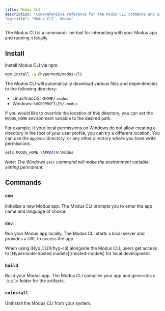 ```yaml
---
title: Modus CLI
description: "Comprehensive reference for the Modus CLI commands and usage"
"og:title": "Modus CLI - Modus"
---
```


The Modus CLI is a command-line tool for interacting with your Modus app and
running it locally.

## Install

Install Modus CLI via npm.

```bash
npm install -g @hypermode/modus-cli
```

<Info>

The Modus CLI will automatically download various files and dependencies to the following directory:

- Linux/macOS: `$HOME/.modus`
- Windows: `%USERPROFILE%/.modus`

If you would like to override the location of this directory, you can set the `MODUS_HOME` environment variable to the desired path.

For example, if your local permissions on Windows do not allow creating a directory in the root of your user profile, you can try a different location.
You can use the `AppData` directory, or any other directory where you have write permissions.

```cmd
setx MODUS_HOME %APPDATA%\Modus
```

_Note: The Windows `setx` command will make the environment variable setting permanent._

</Info>

## Commands

### `new`

Initialize a new Modus app. The Modus CLI prompts you to enter the app name and
language of choice.

### `dev`

Run your Modus app locally. The Modus CLI starts a local server and provides a
URL to access the app.

<Tip>
  When using [Hyp CLI](/hyp-cli) alongside the Modus CLI, users get access to
  [Hypermode-hosted models](/hosted-models) for local development.
</Tip>

### `build`

Build your Modus app. The Modus CLI compiles your app and generates a `.build`
folder for the artifacts.

### `uninstall`

Uninstall the Modus CLI from your system.
